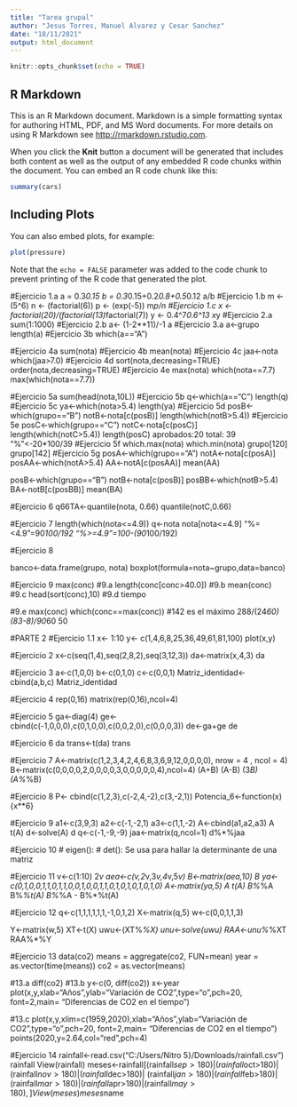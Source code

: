 ---
title: "Tarea grupal"
author: "Jesus Torres, Manuel Alvarez y Cesar Sanchez"
date: "18/11/2021"
output: html_document
---

```{r setup, include=FALSE}
knitr::opts_chunk$set(echo = TRUE)
```

## R Markdown

This is an R Markdown document. Markdown is a simple formatting syntax for authoring HTML, PDF, and MS Word documents. For more details on using R Markdown see <http://rmarkdown.rstudio.com>.

When you click the **Knit** button a document will be generated that includes both content as well as the output of any embedded R code chunks within the document. You can embed an R code chunk like this:

```{r cars}
summary(cars)
```

## Including Plots

You can also embed plots, for example:

```{r pressure, echo=FALSE}
plot(pressure)
```

Note that the `echo = FALSE` parameter was added to the code chunk to prevent printing of the R code that generated the plot.

#Ejercicio 1.a
a = 0.3*0.15
b = 0.3*0.15+0.2*0.8+0.5*0.12
a/b
#Ejercicio 1.b
m <- (5^6)
n <- (factorial(6))
p <- (exp(-5))
m*p/n
#Ejercicio 1.c
x <- factorial(20)/(factorial(13)*factorial(7))
y <- 0.4^7*0.6^13
x*y
#Ejercicio 2.a
sum(1:1000)
#Ejercicio 2.b
a<- (1-2**11)/-1
a
#Ejercicio 3.a
a<-grupo
length(a)
#Ejercicio 3b
which(a=="A")

#Ejercicio 4a
sum(nota)
#Ejercicio 4b
mean(nota)
#Ejercicio 4c
jaa<-nota
which(jaa>7.0)
#Ejercicio 4d
sort(nota,decreasing=TRUE)
order(nota,decreasing=TRUE)
#Ejercicio 4e
max(nota)
which(nota==7.7)
max(which(nota==7.7))

#Ejercicio 5a
sum(head(nota,10L))
#Ejercicio 5b
q<-which(a=="C")
length(q)
#Ejercicio 5c
ya<-which(nota>5.4)
length(ya)
#Ejercicio 5d
posB<-which(grupo=="B")
notB<-nota[c(posB)]
length(which(notB>5.4))
#Ejercicio 5e
posC<-which(grupo=="C")
notC<-nota[c(posC)]
  length(which(notC>5.4))
length(posC)
aprobados:20
total: 39
"%"<-20*100/39
#Ejercicio 5f
which.max(nota)
which.min(nota)
grupo[120]
grupo[142]
#Ejercicio 5g
posA<-which(grupo=="A")
notA<-nota[c(posA)]
posAA<-which(notA>5.4)
AA<-notA[c(posAA)]
mean(AA)

posB<-which(grupo=="B")
notB<-nota[c(posB)]
posBB<-which(notB>5.4)
BA<-notB[c(posBB)]
mean(BA)

#Ejercicio 6
q66TA<-quantile(nota, 0.66)
quantile(notC,0.66)

#Ejercicio 7
length(which(nota<=4.9))
q<-nota
nota[nota<=4.9]
"%=<4.9"=90*100/192
"%>=4.9"=100-(90*100/192)

#Ejercicio 8

banco<-data.frame(grupo, nota)
 boxplot(formula=nota~grupo,data=banco)
 
 #Ejercicio 9
max(conc)   #9.a
length(conc[conc>40.0])   #9.b
mean(conc)     #9.c
head(sort(conc),10)     #9.d
 tiempo

  #9.e
 max(conc)
 which(conc==max(conc))
 #142 es el máximo
 288/(24*60)
 (83-8)/90*60
 50 
 
 
#PARTE 2
 #Ejercicio 1.1
  x<- 1:10
 y<- c(1,4,6,8,25,36,49,61,81,100)
 plot(x,y)
 
 #Ejercicio 2
 x<-c(seq(1,4),seq(2,8,2),seq(3,12,3))
 da<-matrix(x,4,3)
 da

 #Ejercicio 3
 a<-c(1,0,0)
 b<-c(0,1,0)
 c<-c(0,0,1)
 Matriz_identidad<-cbind(a,b,c)
Matriz_identidad 

#Ejercicio 4
rep(0,16)
matrix(rep(0,16),ncol=4)

#Ejercicio 5
ga<-diag(4)
ge<-cbind(c(-1,0,0,0),c(0,1,0,0),c(0,0,2,0),c(0,0,0,3))
de<-ga+ge
de

#Ejercicio 6
da
trans<-t(da) 
 trans
 
 #Ejercicio 7
 A<-matrix(c(1,2,3,4,2,4,6,8,3,6,9,12,0,0,0,0), nrow = 4 , ncol = 4)
 B<-matrix(c(0,0,0,0,2,0,0,0,0,3,0,0,0,0,0,4),ncol=4)
 (A+B)
 (A-B)
 (3*B)
 (A%*%B)

 #Ejercicio 8
 P<- cbind(c(1,2,3),c(-2,4,-2),c(3,-2,1))
 Potencia_6<-function(x){x**6}

 #Ejercicio 9
 a1<-c(3,9,3)
 a2<-c(-1,-2,1)
 a3<-c(1,1,-2)
 A<-cbind(a1,a2,a3)
 A
t(A)
 d<-solve(A)
 d
q<-c(-1,-9,-9)
 jaa<-matrix(q,ncol=1)
d%*%jaa 

#Ejercicio 10
# eigen(): 
# det(): Se usa para hallar la determinante de una matriz

#Ejercicio 11
v<-c(1:10)
2*v
aea<-c(v,2*v,3*v,4*v,5*v)
B<-matrix(aea,10)
B
ya<-c(0,1,0,0,1,1,0,1,1,0,0,1,0,0,1,1,0,1,0,1,0,1,0,1,0)
A<-matrix(ya,5)
A
t(A)
B%*%A 
B%*%t(A)
B%*%A - B%*%t(A)

#Ejercicio 12
q<-c(1,1,1,1,1,1,-1,0,1,2)
X<-matrix(q,5)
w<-c(0,0,1,1,3)

Y<-matrix(w,5)
XT<-t(X)
uwu<-(XT%*%X)
unu<-solve(uwu)
RAA<-unu%*%XT
RAA%*%Y

#Ejercicio 13
data(co2)
means = aggregate(co2, FUN=mean)
year = as.vector(time(means))
co2 = as.vector(means)

#13.a
diff(co2)
#13.b
y<-c(0, diff(co2))
x<-year
plot(x,y,xlab="Años",ylab="Variación de CO2",type="o",pch=20, font=2,main= "Diferencias de CO2 en el tiempo")

#13.c
plot(x,y,xlim=c(1959,2020),xlab="Años",ylab="Variación de CO2",type="o",pch=20, font=2,main= "Diferencias de CO2 en el tiempo")
points(2020,y=2.64,col="red",pch=4)

#Ejercicio 14
rainfall<-read.csv("C:/Users/Nitro 5}/Downloads/rainfall.csv")
rainfall
View(rainfall)
meses<-rainfall[(rainfall$sep>180)|(rainfall$oct>180)|(rainfall$nov>180)|(rainfall$dec>180)|
                  (rainfall$jan>180)|(rainfall$feb>180)|(rainfall$mar>180)|(rainfall$apr>180)|(rainfall$may>180),]
View(meses)
meses$name

